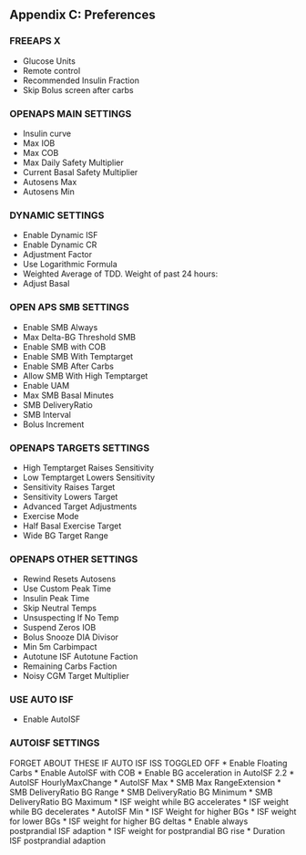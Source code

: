 ## Appendix C: Preferences

### FREEAPS X
* Glucose Units
* Remote control
* Recommended Insulin Fraction
* Skip Bolus screen after carbs

### OPENAPS MAIN SETTINGS
* Insulin curve
* Max IOB
* Max COB
* Max Daily Safety Multiplier
* Current Basal Safety Multiplier
* Autosens Max
* Autosens Min

### DYNAMIC SETTINGS
* Enable Dynamic ISF
* Enable Dynamic CR
* Adjustment Factor
* Use Logarithmic Formula
* Weighted Average of TDD. Weight of past 24 hours:
* Adjust Basal

### OPEN APS SMB SETTINGS
* Enable SMB Always
* Max Delta-BG Threshold SMB
* Enable SMB with COB
* Enable SMB With Temptarget
* Enable SMB After Carbs
* Allow SMB With High Temptarget
* Enable UAM
* Max SMB Basal Minutes
* SMB DeliveryRatio
* SMB Interval
* Bolus Increment

### OPENAPS TARGETS SETTINGS
* High Temptarget Raises Sensitivity
* Low Temptarget Lowers Sensitivity
* Sensitivity Raises Target
* Sensitivity Lowers Target
* Advanced Target Adjustments
* Exercise Mode
* Half Basal Exercise Target
* Wide BG Target Range

### OPENAPS OTHER SETTINGS
* Rewind Resets Autosens
* Use Custom Peak Time
* Insulin Peak Time
* Skip Neutral Temps
* Unsuspecting If No Temp
* Suspend Zeros IOB
* Bolus Snooze DIA Divisor
* Min 5m Carbimpact
* Autotune ISF Autotune Faction
* Remaining Carbs Faction
* Noisy CGM Target Multiplier

### USE AUTO ISF
* Enable AutoISF

### AUTOISF SETTINGS
FORGET ABOUT THESE IF AUTO ISF ISS TOGGLED OFF
* Enable Floating Carbs
* Enable AutoISF with COB
* Enable BG acceleration in AutoISF 2.2
* AutoISF HourlyMaxChange
* AutoISF Max
* SMB Max RangeExtension
* SMB DeliveryRatio BG Range
* SMB DeliveryRatio BG Minimum
* SMB DeliveryRatio BG Maximum
* ISF weight while BG accelerates
* ISF weight while BG decelerates
* AutoISF Min
* ISF Weight for higher BGs
* ISF weight for lower BGs
* ISF weight for higher BG deltas
* Enable always postprandial ISF adaption
* ISF weight for postprandial BG rise
* Duration ISF postprandial adaption

